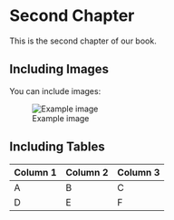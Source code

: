 # Second Chapter

This is the second chapter of our book.

## Including Images

You can include images:

![Example image](https://example.com/image.jpg)

## Including Tables

| Column 1 | Column 2 | Column 3 |
|----------|----------|----------|
| A        | B        | C        |
| D        | E        | F        |